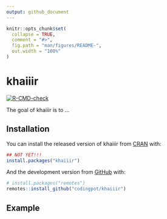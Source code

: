 ```yaml
---
output: github_document
---
```


<!-- README.md is generated from README.Rmd. Please edit that file -->

```r
knitr::opts_chunk$set(
  collapse = TRUE,
  comment = "#>",
  fig.path = "man/figures/README-",
  out.width = "100%"
)
```

# khaiiir

  <!-- badges: start -->
  [![R-CMD-check](https://github.com/codingpot/khaiiir/workflows/R-CMD-check/badge.svg)](https://github.com/codingpot/khaiiir/actions)
  <!-- badges: end -->

The goal of khaiiir is to ...

## Installation

You can install the released version of khaiiir from [CRAN](https://CRAN.R-project.org) with:

``` r
## NOT YET!!!
install.packages("khaiiir")
```

And the development version from [GitHub](https://github.com/) with:

``` r
# install.packages("remotes")
remotes::install_github("codingpot/khaiiir")
```
## Example

